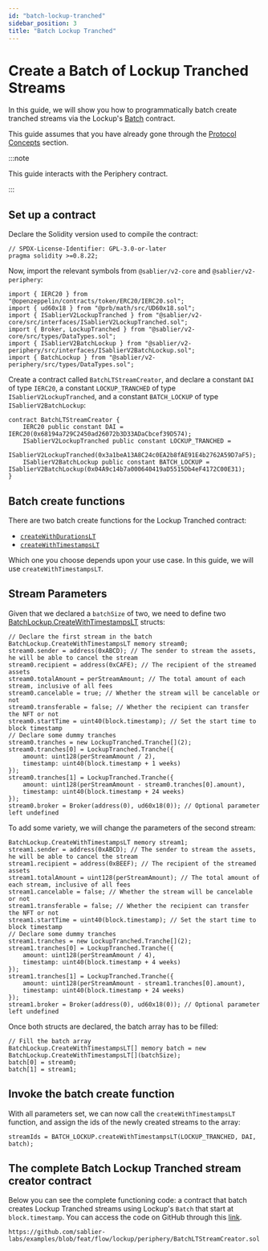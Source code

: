 ```yaml
---
id: "batch-lockup-tranched"
sidebar_position: 3
title: "Batch Lockup Tranched"
---
```



# Create a Batch of Lockup Tranched Streams

In this guide, we will show you how to programmatically batch create tranched streams via the Lockup's
[Batch](/reference/lockup/periphery/contract.SablierV2BatchLockup) contract.

This guide assumes that you have already gone through the [Protocol Concepts](/concepts/streaming) section.

:::note

This guide interacts with the Periphery contract.

:::

<AdmonitionSimpleCode />

## Set up a contract

Declare the Solidity version used to compile the contract:

```solidity
// SPDX-License-Identifier: GPL-3.0-or-later
pragma solidity >=0.8.22;
```

Now, import the relevant symbols from `@sablier/v2-core` and `@sablier/v2-periphery`:

```solidity
import { IERC20 } from "@openzeppelin/contracts/token/ERC20/IERC20.sol";
import { ud60x18 } from "@prb/math/src/UD60x18.sol";
import { ISablierV2LockupTranched } from "@sablier/v2-core/src/interfaces/ISablierV2LockupTranched.sol";
import { Broker, LockupTranched } from "@sablier/v2-core/src/types/DataTypes.sol";
import { ISablierV2BatchLockup } from "@sablier/v2-periphery/src/interfaces/ISablierV2BatchLockup.sol";
import { BatchLockup } from "@sablier/v2-periphery/src/types/DataTypes.sol";
```

Create a contract called `BatchLTStreamCreator`, and declare a constant `DAI` of type `IERC20`, a constant
`LOCKUP_TRANCHED` of type `ISablierV2LockupTranched`, and a constant `BATCH_LOCKUP` of type `ISablierV2BatchLockup`:

```solidity
contract BatchLTStreamCreator {
    IERC20 public constant DAI = IERC20(0x68194a729C2450ad26072b3D33ADaCbcef39D574);
    ISablierV2LockupTranched public constant LOCKUP_TRANCHED =
        ISablierV2LockupTranched(0x3a1beA13A8C24c0EA2b8fAE91E4b2762A59D7aF5);
    ISablierV2BatchLockup public constant BATCH_LOCKUP = ISablierV2BatchLockup(0x04A9c14b7a000640419aD5515Db4eF4172C00E31);
}
```

<ConstantsComment />

## Batch create functions

There are two batch create functions for the Lockup Tranched contract:

- [`createWithDurationsLT`](/reference/lockup/periphery/contract.SablierV2BatchLockup#createwithdurationslt)
- [`createWithTimestampsLT`](/reference/lockup/periphery/contract.SablierV2BatchLockup#createwithtimestampslt)

Which one you choose depends upon your use case. In this guide, we will use `createWithTimestampsLT`.

<BatchCommonSteps />

## Stream Parameters

Given that we declared a `batchSize` of two, we need to define two
[BatchLockup.CreateWithTimestampsLT](/reference/lockup/periphery/types/library.BatchLockup#createwithtimestampslt)
structs:

```solidity
// Declare the first stream in the batch
BatchLockup.CreateWithTimestampsLT memory stream0;
stream0.sender = address(0xABCD); // The sender to stream the assets, he will be able to cancel the stream
stream0.recipient = address(0xCAFE); // The recipient of the streamed assets
stream0.totalAmount = perStreamAmount; // The total amount of each stream, inclusive of all fees
stream0.cancelable = true; // Whether the stream will be cancelable or not
stream0.transferable = false; // Whether the recipient can transfer the NFT or not
stream0.startTime = uint40(block.timestamp); // Set the start time to block timestamp
// Declare some dummy tranches
stream0.tranches = new LockupTranched.Tranche[](2);
stream0.tranches[0] = LockupTranched.Tranche({
    amount: uint128(perStreamAmount / 2),
    timestamp: uint40(block.timestamp + 1 weeks)
});
stream0.tranches[1] = LockupTranched.Tranche({
    amount: uint128(perStreamAmount - stream0.tranches[0].amount),
    timestamp: uint40(block.timestamp + 24 weeks)
});
stream0.broker = Broker(address(0), ud60x18(0)); // Optional parameter left undefined
```

To add some variety, we will change the parameters of the second stream:

```solidity
BatchLockup.CreateWithTimestampsLT memory stream1;
stream1.sender = address(0xABCD); // The sender to stream the assets, he will be able to cancel the stream
stream1.recipient = address(0xBEEF); // The recipient of the streamed assets
stream1.totalAmount = uint128(perStreamAmount); // The total amount of each stream, inclusive of all fees
stream1.cancelable = false; // Whether the stream will be cancelable or not
stream1.transferable = false; // Whether the recipient can transfer the NFT or not
stream1.startTime = uint40(block.timestamp); // Set the start time to block timestamp
// Declare some dummy tranches
stream1.tranches = new LockupTranched.Tranche[](2);
stream1.tranches[0] = LockupTranched.Tranche({
    amount: uint128(perStreamAmount / 4),
    timestamp: uint40(block.timestamp + 4 weeks)
});
stream1.tranches[1] = LockupTranched.Tranche({
    amount: uint128(perStreamAmount - stream1.tranches[0].amount),
    timestamp: uint40(block.timestamp + 24 weeks)
});
stream1.broker = Broker(address(0), ud60x18(0)); // Optional parameter left undefined
```

Once both structs are declared, the batch array has to be filled:

```solidity
// Fill the batch array
BatchLockup.CreateWithTimestampsLT[] memory batch = new BatchLockup.CreateWithTimestampsLT[](batchSize);
batch[0] = stream0;
batch[1] = stream1;
```

## Invoke the batch create function

With all parameters set, we can now call the `createWithTimestampsLT` function, and assign the ids of the newly created
streams to the array:

```solidity
streamIds = BATCH_LOCKUP.createWithTimestampsLT(LOCKUP_TRANCHED, DAI, batch);
```

## The complete Batch Lockup Tranched stream creator contract

Below you can see the complete functioning code: a contract that batch creates Lockup Tranched streams using Lockup's
`Batch` that start at `block.timestamp`. You can access the code on GitHub through this
[link](https://github.com/sablier-labs/examples/blob/feat/flow/lockup/periphery/BatchLTStreamCreator.sol).

```solidity reference title="Batch Lockup Tranched stream creator"
https://github.com/sablier-labs/examples/blob/feat/flow/lockup/periphery/BatchLTStreamCreator.sol
```
